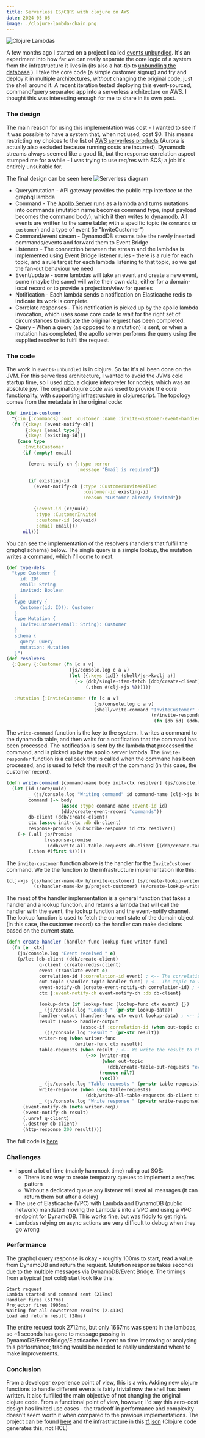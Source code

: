 ```yaml
---
title: Serverless ES/CQRS with clojure on AWS
date: 2024-05-05
image: ./clojure-lambda-chain.png
---
```


![Clojure Lambdas](./clojure-lambda-chain.png "Clojure Lambdas")

A few months ago I started on a project I called [events unbundled](https://github.com/p14n/events-unbundled).  It's an experiment into how far we can really separate the core logic of a system from the infrastructure it lives in (its also a hat-tip to [unbundling the database](https://martin.kleppmann.com/2015/03/04/turning-the-database-inside-out.html) ).  I take the core code (a simple customer signup) and try and deploy it in multiple architectures, *without* changing the original code, just the shell around it.  A recent iteration tested deploying this event-sourced, command/query separated app into a serverless architecture on AWS.  I thought this was interesting enough for me to share in its own post.


### The design

The main reason for using this implementation was cost - I wanted to see if it was possible to have a system that, when not used, cost $0.  This means restricting my choices to the list of [AWS serverless products](https://aws.amazon.com/serverless/) (Aurora is actually also excluded because running costs are incurred).  Dynamodb streams always seemed like a good fit, but the response correlation aspect stumped me for a while - I was trying to use req/res with SQS; a job it's entirely unsuitable for.

The final design can be seen here
![Serverless diagram](./Serverless.png "Serverless diagram")

* Query/mutation - API gateway provides the public http interface to the graphql lambda
* Command - The [Apollo Server](https://www.apollographql.com/docs/apollo-server/) runs as a lambda and turns mutations into commands (mutation name becomes command type, input payload becomes the command body), which it then writes to dynamodb.  All events are written to the same table; with a specific topic (ie `commands` or `customer`) and a type of event (ie "InviteCustomer")
* Command/event stream - DynamodDB streams take the newly inserted commands/events and forward them to Event Bridge
* Listeners - The connection between the stream and the lambdas is implemented using Event Bridge listener rules - there is a rule for each topic, and a rule target for each lambda listening to that topic, so we get the fan-out behaviour we need
* Event/update - some lambdas will take an event and create a new event, some (maybe the same) will write their own data, either for a domain-local record or to provide a projection/view for queries
* Notification - Each lambda sends a notification on Elasticache redis to indicate its work is complete.  
* Correlate responses - This notification is picked up by the apollo lambda invocation, which uses some core code to wait for the right set of circumstances to indicate the original request has been completed.
* Query - When a query (as opposed to a mutation) is sent, or when a mutation has completed, the apollo server performs the query using the supplied resolver to fulfil the request.

### The code

The work in `events-unbundled` is in clojure.  So far it's all been done on the JVM.  For this serverless architecture, I wanted to avoid the JVMs cold startup time, so I used [nbb](https://github.com/babashka/nbb), a clojure interpreter for nodejs, which was an absolute joy.  The original clojure code was used to provide the core functionality, with supporting infrastructure in clojurescript.  The topology comes from the metadata in the original code:

```clojure
(def invite-customer
  ^{:in [:commands] :out :customer :name :invite-customer-event-handler}
  (fn [{:keys [event-notify-ch]}
       {:keys [email type]}
       {:keys [existing-id]}]
    (case type
      :InviteCustomer
      (if (empty? email)

        (event-notify-ch {:type :error
                          :message "Email is required"})

        (if existing-id
          (event-notify-ch {:type :CustomerInviteFailed
                            :customer-id existing-id
                            :reason "Customer already invited"})

          {:event-id (cc/uuid)
           :type :CustomerInvited
           :customer-id (cc/uuid)
           :email email}))
      nil)))
  ```

You can see the implementation of the resolvers (handlers that fulfill the graphql schema) below.  The single query is a simple lookup, the mutation writes a command, which I'll come to next.

```clojure
(def type-defs
  "type Customer {
     id: ID!
     email: String
     invited: Boolean
   }
   type Query {
     Customer(id: ID!): Customer
   }
   type Mutation {
     InviteCustomer(email: String): Customer
   }
   schema {
     query: Query
     mutation: Mutation
   }")
(def resolvers
  {:Query {:Customer (fn [c a v]
                       (js/console.log c a v)
                       (let [{:keys [id]} (shell/js->kwclj a)]
                         (-> (ddb/single-item-fetch (ddb/create-client) "customers" {"id" {"S" id}})
                             (.then #(clj->js %)))))}

   :Mutation {:InviteCustomer (fn [c a v]
                                (js/console.log c a v)
                                (shell/write-command "InviteCustomer" (shell/js->kwclj a) {}
                                                     (r/invite-responder
                                                      (fn [db id] (ddb/single-item-fetch db "customers" {"id" {"S" id}})))))}})
```

The `write-command` function is the key to the system.  It writes a command to the dynamodb table, and then waits for a notification that the command has been processed.  The notification is sent by the lambda that processed the command, and is picked up by the apollo server lambda.  The `invite-responder` function is a callback that is called when the command has been processed, and is used to fetch the result of the command (in this case, the customer record).

```clojure
(defn write-command [command-name body init-ctx resolver] (js/console.log "Starting command" command-name body)
  (let [id (core/uuid)
        _ (js/console.log "Writing command" id command-name (clj->js body))
        command (-> body
                    (assoc :type command-name :event-id id)
                    (ddb/create-event-record "commands"))
        db-client (ddb/create-client)
        ctx (assoc init-ctx :db db-client)
        response-promise (subscribe-response id ctx resolver)]
    (-> (.all js/Promise
              [response-promise
               (ddb/write-all-table-requests db-client [(ddb/create-table-put-requests "events" [command])])])
        (.then #(first %)))))
```

The `invite-customer` function above is the handler for the `InviteCustomer` command.  We tie the function to the infrastructure implementation like this:

```clojure
(clj->js {(s/handler-name-kw h/invite-customer) (s/create-lookup-writer-handler h/invite-customer invite-customer-lookup create-customer-email)
          (s/handler-name-kw p/project-customer) (s/create-lookup-writer-handler p/project-customer customer-lookup update-customer)})
```

The meat of the handler implementation is a general function that takes a handler and a lookup function, and returns a lambda that will call the handler with the event, the lookup function and the event-notify channel.  The lookup function is used to fetch the current state of the domain object (in this case, the customer record) so the handler can make decisions based on the current state.

```clojure
(defn create-handler [handler-func lookup-func writer-func]
  (fn [e _ctx]
    (js/console.log "Event received " e)
    (p/let [db-client (ddb/create-client)
            q-client (create-redis-client)
            event (translate-event e)
            correlation-id (:correlation-id event) ; <-- The correlation id is used to match the response to the request
            out-topic (handler-topic handler-func) ; <-- The topic to write the result to comes from the metadata
            event-notify-ch (create-event-notify-ch correlation-id) ; <-- A function that will send a notification to the apollo lambda over Elasticache
            ctx {:event-notify-ch event-notify-ch :db db-client}

            lookup-data (if lookup-func (lookup-func ctx event) {})
            _ (js/console.log "Lookup " (pr-str lookup-data))
            handler-output (handler-func ctx event lookup-data) ; <-- Invite customer handler is called
            result (some-> handler-output
                           (assoc-if :correlation-id (when out-topic correlation-id)))
            _ (js/console.log "Result " (pr-str result))
            writer-req (when writer-func
                         (writer-func ctx result))
            table-requests (when result ; <-- We write the result to the events table, along with any other information written by the writer function
                             (->> [writer-req
                                   (when out-topic
                                     (ddb/create-table-put-requests "events" [(ddb/create-event-record result out-topic)]))]
                                  (remove nil?)
                                  (vec)))
            _ (js/console.log "Table requests " (pr-str table-requests))
            write-response (when (seq table-requests)
                             (ddb/write-all-table-requests db-client table-requests))
            _ (js/console.log "Write response " (pr-str write-response))]
      (event-notify-ch (meta writer-req))
      (event-notify-ch result)
      (.unref q-client)
      (.destroy db-client)
      (http-response 200 result))))
```

The full code is [here](https://github.com/p14n/events-unbundled/tree/main/projects/aws-serverless)

### Challenges
* I spent a lot of time (mainly hammock time) ruling out SQS:
  * There is no way to create temporary queues to implement a req/res pattern
  * Without a dedicated queue any listener will steal all messages (it can return them but after a delay)
* The use of Elasticache (VPC) with Lambda and DynamoDB (public network) mandated moving the Lambda's into a VPC and using a VPC endpoint for DynamoDB. This works fine, but was fiddly to get right.
* Lambdas relying on async actions are very difficult to debug when they go wrong

### Performance
The graphql query response is okay - roughly 100ms to start, read a value from DynamoDB and return the request. Mutation response takes seconds due to the multiple messages via DynamoDB/Event Bridge. The timings from a typical (not cold) start look like this:

```
Start request
Lambda started and command sent (217ms)
Handler fires (517ms)
Projector fires (905ms)
Waiting for all downstream results (2.413s)
Load and return result (28ms)
```
The entire request took 2712ms, but only 1667ms was spent in the lambdas, so ~1 seconds has gone to message passing in DynamoDB/EventBridge/Elasticache. I spent no time improving or analysing this performance; tracing would be needed to really understand where to make improvements.

### Conclusion
From a developer experience point of view, this is a win.  Adding new clojure functions to handle different events is fairly trivial now the shell has been written.  It also fulfilled the main objective of not changing the original clojure code.  From a functional point of view, however, I'd say this zero-cost design has limited use cases - the tradeoff in performance and complexity doesn't seem worth it when compared to the previous implementations.  The project can be found [here](https://github.com/p14n/events-unbundled/tree/main/projects/aws-serverless) and the infrastructure in this [tf.json](https://raw.githubusercontent.com/p14n/events-unbundled/main/projects/aws-serverless/infra/serverless.tf.json) (Clojure code generates this, not HCL)

  
